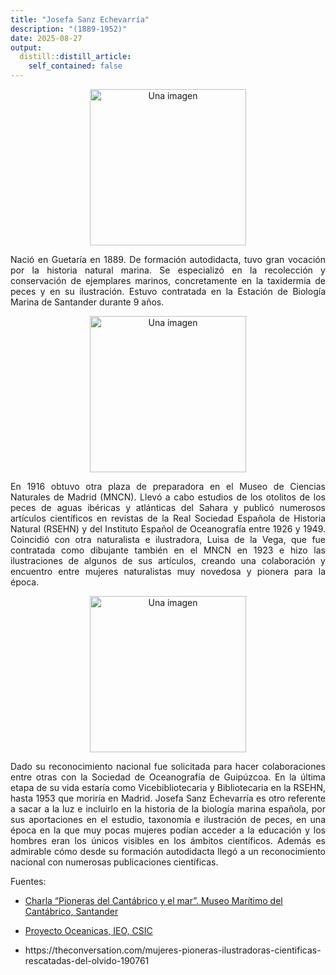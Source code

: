 ```yaml
---
title: "Josefa Sanz Echevarría"
description: "(1889-1952)"
date: 2025-08-27
output:
  distill::distill_article:
    self_contained: false
---
```

<p style="text-align: center;">
  <img src="foto1.jpg" alt="Una imagen" style="width:250px;" />
</p>

<div style="text-align: justify;">
Nació en Guetaría en 1889.
De formación autodidacta, tuvo gran vocación por la historia natural marina. 
Se especializó en la recolección y conservación de ejemplares marinos, concretamente en la taxidermia de peces y en su ilustración. 
Estuvo contratada en la Estación de Biología Marina de Santander durante 9 años.
</div>

<p style="text-align: center;">
  <img src="Foto2.jpg" alt="Una imagen" style="width:250px;" />
</p>

<div style="text-align: justify;">
En 1916 obtuvo otra plaza de preparadora en el Museo de Ciencias Naturales de Madrid (MNCN). Llevó a cabo estudios de los otolitos de los peces de aguas ibéricas y atlánticas del Sahara y publicó numerosos artículos científicos en revistas de la Real Sociedad Española de Historia Natural (RSEHN) y del Instituto Español de Oceanografía entre 1926 y 1949. Coincidió con otra naturalista e ilustradora, Luisa de la Vega, que fue contratada como dibujante también en el MNCN en 1923 e hizo las ilustraciones de algunos de sus artículos, creando una colaboración y encuentro entre mujeres naturalistas muy novedosa y pionera para la época.
</div>

<p style="text-align: center;">
  <img src="foto3.jpg" alt="Una imagen" style="width:250px;" />
</p>

<div style="text-align: justify;">
Dado su reconocimiento nacional fue solicitada para hacer colaboraciones entre otras con la Sociedad de Oceanografía de Guipúzcoa.
En la última etapa de su vida estaría como Vicebibliotecaria y Bibliotecaria en la RSEHN, hasta 1953 que moriría en Madrid.
Josefa Sanz Echevarría es otro referente a sacar a la luz e incluirlo en la historia de la biología marina española, por sus aportaciones en el estudio, taxonomía e ilustración de peces, en una época en la que muy pocas mujeres podían acceder a la educación y los hombres eran los únicos visibles en los ámbitos científicos. Además es admirable cómo desde su formación autodidacta llegó a un reconocimiento nacional con numerosas publicaciones científicas.  
</div>

Fuentes:

- [Charla "Pioneras del Cantábrico y el mar". Museo Marítimo del Cantábrico, Santander](https://www.youtube.com/watch?v=lomMfRnqq7E)

- [Proyecto Oceanicas, IEO, CSIC](https://oceanicas.ieo.es/luisa-de-la-vega-1862-1944-pionera-ilustradora-de-los-animales-marinos/)

- https://theconversation.com/mujeres-pioneras-ilustradoras-cientificas-rescatadas-del-olvido-190761




